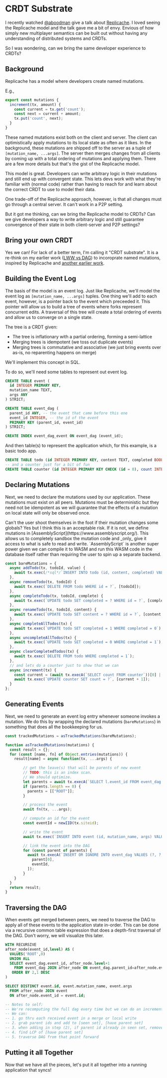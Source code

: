 
# CRDT Substrate

I recently watched [@aboodman](https://twitter.com/aboodman) give a talk about [Replicache](https://replicache.dev/). I loved seeing the Replicache model and the talk gave me a bit of envy. Envious of how simply new multiplayer semantics can be built out without having any understanding of distributed systems and CRDTs.

So I was wondering, can we bring the same developer experience to CRDTs?

## Background

Replicache has a model where developers create named mutations.

E.g.,

```js
export const mutations {
  increment(tx, amount) {
    const current = tx.get('count');
    const next = current + amount;
    tx.put('count', next);
  }
}
```

These named mutations exist both on the client and server. The client can optimistically apply mutations to its local state as often as it likes. In the background, these mutations are shipped off to the server as a tuple of `[mutation_name, ...args]`. The server then merges changes from all clients by coming up with a total ordering of mutations and applying them. There are a few more details but that's the gist of the Replicache model.

This model is great. Developers can write arbitrary logic in their mutations and still end up with convergent state. This lets devs work with what they're familiar with (normal code) rather than having to reach for and learn about the correct CRDT to use to model their data.

One trade-off of the Replicache approach, however, is that all changes must go through a central server. It can't work in a P2P setting.

But it got me thinking, can we bring the Replicache model to CRDTs? Can we give developers a way to write arbitrary logic and still guarantee convergence of their state in both client-server and P2P settings?

## Bring your own CRDT

Yes we can! For lack of a better term, I'm calling it "CRDT substrate". It is a re-think on my earlier work ([LWW vs DAG](./lww-vs-dag)) to incoroprate named mutations, inspired by Replicache and [another earlier work](https://aphrodite.sh/docs/mutations-and-transactions).

## Building the Event Log

The basis of the model is an event log. Just like Replicache, we'll model the event log as `[mutation_name, ...args]` tuples. One thing we'll add to each event, however, is a pointer back to the event which preceeded it. This pointer will allow us to build a tree of events where forks represent concurrent edits. A traversal of this tree will create a total ordering of events and allow us to converge on a single state.

The tree is a CRDT given:
- The tree is inflationary with a partial ordering, forming a semi-lattice
- Merging trees is idempotent (we toss out duplicate events)
- Merging trees is commutative and associative (we just bring events over as-is, no reparenting happens on merge)

We'll implement this concept in SQL.

To do so, we'll need some tables to represent out event log.

```sql
CREATE TABLE event (
  id INTEGER PRIMARY KEY,
  mutation_name TEXT,
  args ANY
) STRICT;

CREATE TABLE event_dag (
  parent_id ANY, -- the event that came before this one
  event_id INTEGER, -- the id of the event
  PRIMARY KEY (parent_id, event_id)
) STRICT;

CREATE INDEX event_dag_event ON event_dag (event_id);
```

And then table(s) to represent the application which, for this example, is a basic todo app.

```sql
CREATE TABLE todo (id INTEGER PRIMARY KEY, content TEXT, completed BOOLEAN);
-- and a counter just for a bit of fun
CREATE TABLE counter (id INTEGER PRIMARY KEY CHECK (id = 0), count INTEGER DEFAULT 0);
```

## Declaring Mutations

Next, we need to declare the mutations used by our application. These mutations must exist on all peers. Mutations must be deterministic but they need not be idempotent as we will guarantee that the effects of a mutation on local state will only be observed once.

<Callout type="info">
  Can't the user shoot themselves in the foot if their mutation changes some globals? Yes but I think this is an acceptable risk. If it is not, we define mutations in [AssemblyScript](https://www.assemblyscript.org/). This allows us to completely sandbox the mutation code and _only_ give it access to what is safe to read and write. `AssemblyScript` is another super power given we can compile it to WASM and run this WASM code in the database itself rather than requiring the user to spin up a separate backend.
</Callout>

```js
const bareMutations = {
  async addTodo(tx, todoId, value) {
    await tx.exec(/*sql*/`INSERT INTO todo (id, content, completed) VALUES (?, ?, ?)`, [todoId, value, 0]);
  },
  async removeTodo(tx, todoId) {
    await tx.exec(`DELETE FROM todo WHERE id = ?`, [todoId]);
  },
  async completeTodo(tx, todoId, complete) {
    await tx.exec(`UPDATE todo SET completed = ? WHERE id = ?`, [complete, todoId]);
  },
  async renameTodo(tx, todoId, content) {
    await tx.exec(`UPDATE todo SET content = ? WHERE id = ?`, [content, todoId]);
  },
  async completeAllTodos(tx) {
    await tx.exec(`UPDATE todo SET completed = 1 WHERE completed = 0`);
  },
  async uncompleteAllTodos(tx) {
    await tx.exec(`UPDATE todo SET completed = 0 WHERE completed = 1`);
  },
  async clearCompletedTodos(tx) {
    await tx.exec(`DELETE FROM todo WHERE completed = 1`);
  },
  // and lets do a counter just to show that we can
  async increment(tx) {
    const current = (await tx.execA(`SELECT count FROM counter`))[0] || 0;
    await tx.exec(`UPDATE counter SET count = ?`, [current + 1]);
  }
};
```

## Generating Events

Next, we need to generate an event log entry whenever someone invokes a mutation. We do this by wrapping the declared mutations (`bareMutations`) in something that does all the bookkeeping for us.

```js
const trackedMutations = asTrackedMutations(bareMutations);

function asTrackedMutations(mutations) {
  const result = {};
  for (const [name, fn] of Object.entries(mutations)) {
    result[name] = async function(tx, ...args) {

        // get the leave(s) that will be parents of new event
        // TODO: this is an index scan.
        // We should optimize.
        let parents = await tx.execA(`SELECT l.event_id FROM event_dag as l WHERE NOT EXISTS (SELECT NULL FROM event_dag as r WHERE r.parent_id = l.event_id)`);
        if (parents.length == 0) {
          parents = [["ROOT"]];
        }

        // process the event
        await fn(tx, ...args);

        // compute an id for the event
        const eventId = newIID(tx.siteid);

        // write the event
        await tx.exec(`INSERT INTO event (id, mutation_name, args) VALUES (?, ?, ?)`, [event.id, name, JSON.stringify(args)]);

        // link the event into the DAG
        for (const parent of parents) {
          await tx.execA(`INSERT OR IGNORE INTO event_dag VALUES (?, ?, 0)`, [
            parent[0],
            eventId,
          ]);
        }
    }
  }
  return result;
}
```

## Traversing the DAG

When events get merged between peers, we need to traverse the DAG to apply all of these events to the application state in-order. This can be done via a recursive common table expression that does a depth-first traversal of the DAG. Don't worry, we will visualize this later.

```sql
WITH RECURSIVE
after_node(event_id,level) AS (
  VALUES('ROOT',0)
  UNION ALL
  SELECT event_dag.event_id, after_node.level+1
    FROM event_dag JOIN after_node ON event_dag.parent_id=after_node.event_id
   ORDER BY 2,1 DESC
)

SELECT DISTINCT event.id, event.mutation_name, event.args
  FROM after_node JOIN event
  ON after_node.event_id = event.id;

-- Notes to self:
-- We're recomputing the full dag every time but we can do an incremental process:
-- We can:
-- 1. go thru each received event in a merge or local write
-- 2. grab parent ids and add to [seen set], [have parent set]
-- 3. when adding in step (2), if parent id already in seen set, remove from [have parent set]
-- 4. find LCP of [have parent set]
-- 5. traverse DAG from that point forward
```

## Putting it all Together

Now that we have all the pieces, let's put it all together into a running application that syncs!

<I Comp={Dag} />